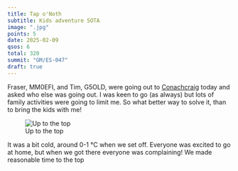 ```yaml
---
title: Tap o'Noth
subtitle: Kids adventure SOTA
image: ".jpg"
points: 5
date: 2025-02-09
qsos: 6
total: 320
summit: "GM/ES-047"
draft: true
---
```


Fraser, MM0EFI, and Tim, G5OLD, were going out to [Conachcraig](https://gm5alx.uk/sota/2024/gm-es-019/) today and asked who else was going out. I was keen to go (as always) but lots of family activities were going to limit me. So what better way to solve it, than to bring the kids with me!

![Up to the top](tap-onoth-9.jpg)

It was a bit cold, around 0-1 °C when we set off. Everyone was excited to go at home, but when we got there everyone was complaining! We made reasonable time to the top
